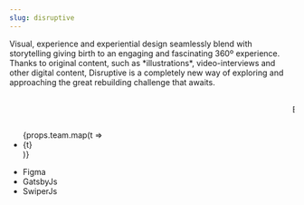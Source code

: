 ```yaml
---
slug: disruptive
---
```


<Description description={props.description}>
    Visual, experience and experiential design seamlessly blend with storytelling giving birth to an engaging and
    fascinating 360º experience. Thanks to original content, such as *illustrations*, video-interviews and other digital
    content, Disruptive is a completely new way of exploring and approaching the great rebuilding challenge that awaits.
</Description>

<div className="grid gap-y-8">
    <Grid three>
        <Image className={"w-full"} image={props.images('01-00.png')}/>
        <Image className={"w-full"} image={props.images('01-mattarella.png')}/>
        <Image className={"w-full"} image={props.images('01-straniero.png')}/>
    </Grid>
    <Grid three>
        <Image className={"w-full"} image={props.images('02-00.png')}/>
        <Image className={"w-full"} image={props.images('02-1.png')}/>
        <Image className={"w-full"} image={props.images('02-2.png')}/>
    </Grid>
    <Grid three>
        <Image className={"w-full"} image={props.images('03-00.png')}/>
        <Image className={"w-full"} image={props.images('03-rebuild.png')}/>
        <Image className={"w-full"} image={props.images('03-thereisaworld.png')}/>
    </Grid>
</div>


<Marquee>Exhibition</Marquee>

<Grid padding three>
    <div className="col-span-2">
        <Image className={"w-full"} image={props.images('ex-elkann.jpg')}/>
    </div>
    <div className="col-span-1 flex flex-col justify-end">
        <Image className={"w-full"} image={props.images('ex-sign.jpg')}/>
    </div>
</Grid>

<TextBox>
    <Tag title={"Project team"}>
        <ul>
            {props.team.map(t => <li key={t}>{t}</li>)}
        </ul>
    </Tag>
    <Tag title={"Tools and technology"}>
        <ul>
            <li>Figma</li>
            <li>GatsbyJs</li>
            <li>SwiperJs</li>
        </ul>
    </Tag>
</TextBox>